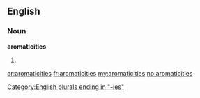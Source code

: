 ==English==

===Noun===
'''aromaticities'''

# {{plural of|[[aromaticity]]}}

[[Category:English plurals ending in "-ies"]]

[[ar:aromaticities]]
[[fr:aromaticities]]
[[my:aromaticities]]
[[no:aromaticities]]